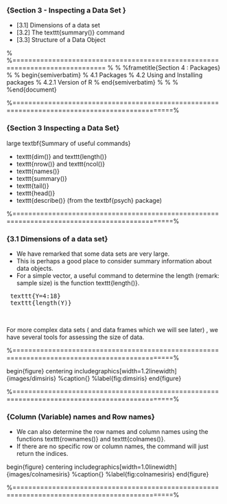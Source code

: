 
### {Section 3 - Inspecting a Data Set }
 
*  [3.1] Dimensions of a data set 
*  [3.2] The texttt{summary()} command   
*  [3.3] Structure of a Data Object 
 
 
 % %============================================================================= %
 %
 %frametitle{Section 4 : Packages}
 %
 %  begin{semiverbatim}
 %  4.1 Packages 
 %  4.2 Using and Installing packages 
 %  4.2.1 Version of R 
 %  end{semiverbatim}
 %
 % 
 %
 %end{document}
 
 
 %==============================================================================================%
 
### {Section 3 Inspecting a Data Set}
 large 
 textbf{Summary of useful commands}
 
*  texttt{dim()} and texttt{length()}
*  texttt{nrow()} and texttt{ncol()}
*  texttt{names()}
*  texttt{summary()}
*  texttt{tail()}
*  texttt{head()}
*  texttt{describe()} (from the textbf{psych} package)
 
 
 %==============================================================================================%
 
 
### {3.1 Dimensions of a data set}
 
*  We have remarked that some data sets are very large. 
*  This is perhaps a good place to consider
 summary information about data objects. 
*  For a simple vector, a useful command to determine
 the length (remark: sample size) is the function texttt{length()}.
 
 <pre>
 texttt{Y=4:18}
 texttt{length(Y)}
 
 </pre>
<p>
 For more complex data sets ( and data frames which we will see later) , we have several
 tools for assessing the size of data.
 
 %==============================================================================================%
 
 begin{figure}
 centering
 includegraphics[width=1.2linewidth]{images/dimsiris}
 %caption{}
 %label{fig:dimsiris}
 end{figure}
 
 
 
 
 %==============================================================================================%
 
### {Column (Variable) names and Row names}
 
*  We can also determine the row names and column names using the functions texttt{rownames()}
 and texttt{colnames()}. 
*  If there are no specific row or column names, the command will just return
 the indices.
 
 begin{figure}
 centering
 includegraphics[width=1.0linewidth]{images/colnamesiris}
 %caption{}
 %label{fig:colnamesiris}
 end{figure}
 
 
 %==============================================================================================%
 
